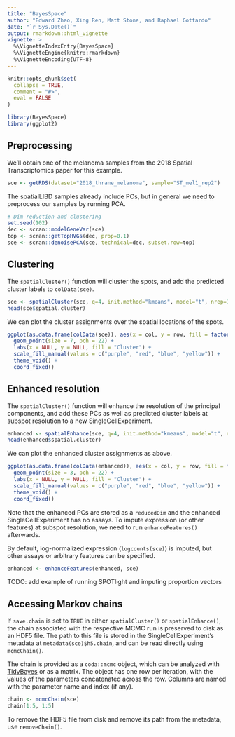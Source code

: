 ```yaml
---
title: "BayesSpace"
author: "Edward Zhao, Xing Ren, Matt Stone, and Raphael Gottardo"
date: "`r Sys.Date()`"
output: rmarkdown::html_vignette
vignette: >
  %\VignetteIndexEntry{BayesSpace}
  %\VignetteEngine{knitr::rmarkdown}
  %\VignetteEncoding{UTF-8}
---
```


```r
knitr::opts_chunk$set(
  collapse = TRUE,
  comment = "#>",
  eval = FALSE
)
```

```r
library(BayesSpace)
library(ggplot2)
```

## Preprocessing

We'll obtain one of the melanoma samples from the 2018 Spatial Transcriptomics
paper for this example.
```r
sce <- getRDS(dataset="2018_thrane_melanoma", sample="ST_mel1_rep2")
```

The spatialLIBD samples already include PCs, but in general we need to
preprocess our samples by running PCA.
```r
# Dim reduction and clustering
set.seed(102)
dec <- scran::modelGeneVar(sce)
top <- scran::getTopHVGs(dec, prop=0.1)
sce <- scran::denoisePCA(sce, technical=dec, subset.row=top)
```

## Clustering
The `spatialCluster()` function will cluster the spots, and add the predicted
cluster labels to `colData(sce)`.
```r
sce <- spatialCluster(sce, q=4, init.method="kmeans", model="t", nrep=1000, save.chain=TRUE)
head(sce$spatial.cluster)
```

We can plot the cluster assignments over the spatial locations of the spots.
```r
ggplot(as.data.frame(colData(sce)), aes(x = col, y = row, fill = factor(spatial.cluster))) +
  geom_point(size = 7, pch = 22) +
  labs(x = NULL, y = NULL, fill = "Cluster") +
  scale_fill_manual(values = c("purple", "red", "blue", "yellow")) +
  theme_void() + 
  coord_fixed()
```
## Enhanced resolution

The `spatialCluster()` function will enhance the resolution of the principal
components, and add these PCs as well as predicted cluster labels at subspot
resolution to a new SingleCellExperiment.
```r
enhanced <- spatialEnhance(sce, q=4, init.method="kmeans", model="t", nrep=1000, save.chain=TRUE)
head(enhanced$spatial.cluster)
```

We can plot the enhanced cluster assignments as above.
```r
ggplot(as.data.frame(colData(enhanced)), aes(x = col, y = row, fill = factor(spatial.cluster))) +
  geom_point(size = 3, pch = 22) +
  labs(x = NULL, y = NULL, fill = "Cluster") +
  scale_fill_manual(values = c("purple", "red", "blue", "yellow")) +
  theme_void() + 
  coord_fixed()
```

Note that the enhanced PCs are stored as a `reducedDim` and the enhanced
SingleCellExperiment has no assays. To impute expression (or other features) at
subspot resolution, we need to run `enhanceFeatures()` afterwards.

By default, log-normalized expression (`logcounts(sce)`) is imputed, but other
assays or arbitrary features can be specified.
```r
enhanced <- enhanceFeatures(enhanced, sce) 
```

TODO: add example of running SPOTlight and imputing proportion vectors

## Accessing Markov chains

If `save.chain` is set to `TRUE` in either `spatialCluster()` or
`spatialEnhance()`, the chain associated with the respective MCMC run is
preserved to disk as an HDF5 file. The path to this file is stored in the
SingleCellExperiment's metadata at `metadata(sce)$h5.chain`, and can be read
directly using `mcmcChain()`.

The chain is provided as a `coda::mcmc` object, which can be analyzed with
[TidyBayes](https://mjskay.github.io/tidybayes/) or as a matrix. The object has
one row per iteration, with the values of the parameters concatenated across the
row. Columns are named with the parameter name and index (if any).
```r
chain <- mcmcChain(sce)
chain[1:5, 1:5]
```

To remove the HDF5 file from disk and remove its path from the metadata, use
`removeChain()`.